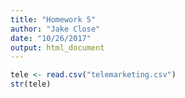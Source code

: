 ```yaml
---
title: "Homework 5"
author: "Jake Close"
date: "10/26/2017"
output: html_document
---
```



```r

tele <- read.csv("telemarketing.csv")
str(tele)
```

